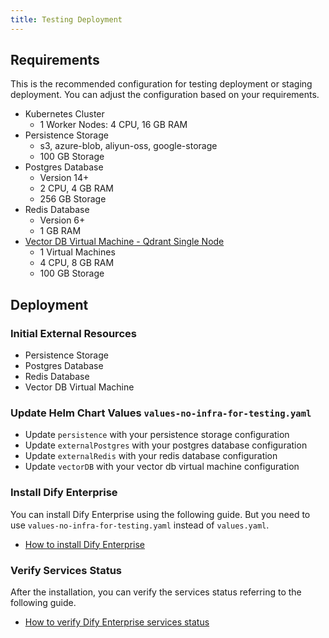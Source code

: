 ```yaml
---
title: Testing Deployment
---
```


## Requirements
This is the recommended configuration for testing deployment or staging deployment. You can adjust the configuration based on your requirements.

- Kubernetes Cluster
    - 1 Worker Nodes: 4 CPU, 16 GB RAM
- Persistence Storage
    - s3, azure-blob, aliyun-oss, google-storage
    - 100 GB Storage
- Postgres Database
    - Version 14+
    - 2 CPU, 4 GB RAM
    - 256 GB Storage
- Redis Database
    - Version 6+
    - 1 GB RAM
- [Vector DB Virtual Machine - Qdrant Single Node](../configuration/qdrant/single-node.md)
    - 1 Virtual Machines
    - 4 CPU, 8 GB RAM
    - 100 GB Storage

## Deployment
### Initial External Resources
- Persistence Storage
- Postgres Database
- Redis Database
- Vector DB Virtual Machine

### Update Helm Chart Values `values-no-infra-for-testing.yaml`
- Update `persistence` with your persistence storage configuration
- Update `externalPostgres` with your postgres database configuration
- Update `externalRedis` with your redis database configuration
- Update `vectorDB` with your vector db virtual machine configuration

### Install Dify Enterprise
You can install Dify Enterprise using the following guide. But you need to use `values-no-infra-for-testing.yaml` instead of `values.yaml`.
- [How to install Dify Enterprise](../quick-start/kubernetes.md)

### Verify Services Status
After the installation, you can verify the services status referring to the following guide.
- [How to verify Dify Enterprise services status](./verify-services-status.md)